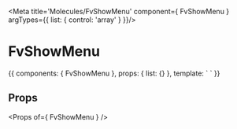 
<Meta title='Molecules/FvShowMenu' component={ FvShowMenu } argTypes={{
  list: { control: 'array' }
}}/>

# FvShowMenu

<Canvas>
<Story name='Common' height='150px' args={{
  list: fakeList
}}>{{
  components: { FvShowMenu },
  props: {
    list: {}
  },
  template: `<FvShowMenu
    :list='list'
  >
  </FvShowMenu>`
}}</Story>
</Canvas>

## Props

<Props of={ FvShowMenu } />
